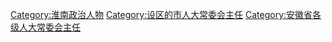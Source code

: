 [[Category:淮南政治人物|Category:淮南政治人物]]
[[Category:设区的市人大常委会主任|Category:设区的市人大常委会主任]]
[[Category:安徽省各级人大常委会主任|Category:安徽省各级人大常委会主任]]